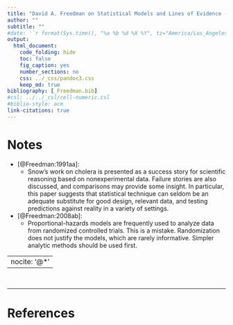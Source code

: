 ```yaml
---
title: "David A. Freedman on Statistical Models and Lines of Evidence - Bibliography"
author: ""
subtitle: ""
#date: '`r format(Sys.time(), "%a %b %d %X %Y", tz="America/Los_Angeles")`'
output:
  html_document:
    code_folding: hide
    toc: false
    fig_caption: yes
    number_sections: no
    css: ../_css/pandoc3.css
    keep_md: true
bibliography: [_Freedman.bib]
#csl: ../../_csl/cell-numeric.csl
#biblio-style: acm
link-citations: true
---
```


<!-- Alternative format
always_allow_html: yes
params:
  input_path: "."
  output_path: "rendered"
  version: "latest"
output:
  html_document:
    toc: yes
    toc_float: yes
    toc_depth: 3
    code_folding: hide
    number_sections: true
geometry: margin = 0.5 in
-->
<style>
  @import url('https://fonts.googleapis.com/css?family=Raleway');
@import url('https://fonts.googleapis.com/css?family=Oxygen');
@import url('https://fonts.googleapis.com/css?family=Raleway:bold');
@import url('https://fonts.googleapis.com/css?family=Oxygen:bold');

.main-container {
  max-width: 1400px !important;
}

body{
  font-family: 'Oxygen', sans-serif;
  font-size: 16px;
  line-height: 24px;
}

h1,h2,h3,h4 {
  font-family: 'Raleway', sans-serif;
}

.container { width: 1400px; }

h2 {
  background-color: #D4DAEC;
    text-indent: 100px;
}

h3 {
  background-color: #dddddd;
}

caption {
  font-size: 20px;
  caption-side: top;
  text-indent: 30px;
  background-color: lightgrey;
  color: black;
  margin-top: 5px;
}

g-table-intro h4 {
  text-indent: 0px;
}
</style>


# Notes {-}

* [@Freedman:1991aa]:
   - Snow's work on cholera is
presented as a success story for scientific reasoning based on
nonexperimental data. Failure stories are also discussed, and
comparisons may provide some insight. In particular, this paper suggests 
that statistical technique can seldom be an adequate substitute for 
good design, relevant data, and testing predictions against reality 
in a variety of settings.

* [@Freedman:2008ab]:  
   - Proportional-hazards models are frequently used to 
analyze data from randomized controlled trials.
This is a mistake. Randomization does not justify the models,
which are rarely informative.  Simpler analytic methods should be used first.




---
nocite: '@*' 
---

<br/>


***

# References
<div id="refs"></div>



<!-- To run
# nohup Rscript -e "knitr::knit2html('_FreedmanBib.Rmd')" > _FreedmanBib.log  &

# Or
# nohup Rscript -e "rmarkdown::render('_FreedmanBib.Rmd')" > _FreedmanBib.log  &

-->

